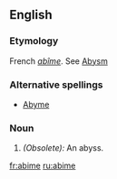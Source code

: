 ==English==

===Etymology===
French ''[[abîme]]''. See [[Abysm]]

===Alternative spellings===
*[[Abyme]]

===Noun===
{{en-noun}}

# ''(Obsolete):'' An abyss.

[[fr:abime]]
[[ru:abime]]